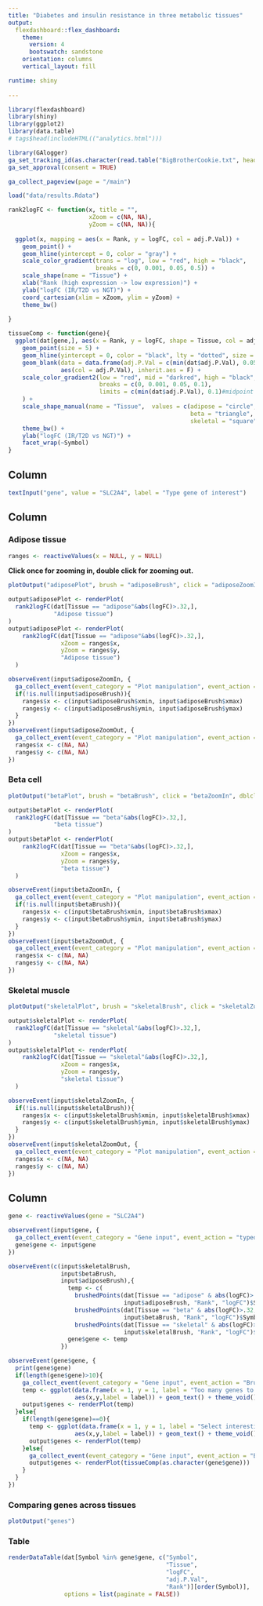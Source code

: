 ```yaml
---
title: "Diabetes and insulin resistance in three metabolic tissues"
output: 
  flexdashboard::flex_dashboard:
    theme: 
      version: 4
      bootswatch: sandstone
    orientation: columns
    vertical_layout: fill

runtime: shiny
  
---
```


```r
library(flexdashboard)
library(shiny)
library(ggplot2)
library(data.table)
# tags$head(includeHTML(("analytics.html")))
```

```r
library(GAlogger)
ga_set_tracking_id(as.character(read.table("BigBrotherCookie.txt", header = F)))
ga_set_approval(consent = TRUE)

ga_collect_pageview(page = "/main")

load("data/results.Rdata")

rank2logFC <- function(x, title = "", 
                       xZoom = c(NA, NA),
                       yZoom = c(NA, NA)){
  
  ggplot(x, mapping = aes(x = Rank, y = logFC, col = adj.P.Val)) +
    geom_point() +
    geom_hline(yintercept = 0, color = "gray") +
    scale_color_gradient(trans = "log", low = "red", high = "black", 
                         breaks = c(0, 0.001, 0.05, 0.5)) +
    scale_shape(name = "Tissue") +
    xlab("Rank (high expression -> low expression)") + 
    ylab("logFC (IR/T2D vs NGT)") +
    coord_cartesian(xlim = xZoom, ylim = yZoom) +
    theme_bw()
  
}

tissueComp <- function(gene){
  ggplot(dat[gene,], aes(x = Rank, y = logFC, shape = Tissue, col = adj.P.Val)) +
    geom_point(size = 5) +
    geom_hline(yintercept = 0, color = "black", lty = "dotted", size = 2) +
    geom_blank(data = data.frame(adj.P.Val = c(min(dat$adj.P.Val), 0.05, 1)), 
               aes(col = adj.P.Val), inherit.aes = F) +
    scale_color_gradient2(low = "red", mid = "darkred", high = "black", midpoint = 0.05,
                          breaks = c(0, 0.001, 0.05, 0.1), 
                          limits = c(min(dat$adj.P.Val), 0.1)#midpoint = 0.05
    ) +
    scale_shape_manual(name = "Tissue",  values = c(adipose = "circle",
                                                    beta = "triangle",
                                                    skeletal = "square")) +
    theme_bw() +
    ylab("logFC (IR/T2D vs NGT)") +
    facet_wrap(~Symbol) 
}

```

Column {.sidebar}
--------------------------------------------------

```r
textInput("gene", value = "SLC2A4", label = "Type gene of interest")
```


Column {data-width=400}
--------------------------------------------------

### Adipose tissue

```r
ranges <- reactiveValues(x = NULL, y = NULL)
```

**Click once for zooming in, double click for zooming out.**

```r
plotOutput("adiposePlot", brush = "adiposeBrush", click = "adiposeZoomIn", dblclick = "adiposeZoomOut")

output$adiposePlot <- renderPlot(
  rank2logFC(dat[Tissue == "adipose"&abs(logFC)>.32,], 
             "Adipose tissue")
)
output$adiposePlot <- renderPlot(
    rank2logFC(dat[Tissue == "adipose"&abs(logFC)>.32,], 
               xZoom = ranges$x,
               yZoom = ranges$y,
               "Adipose tissue")
  )

observeEvent(input$adiposeZoomIn, {
  ga_collect_event(event_category = "Plot manipulation", event_action = "Zooming in")
  if(!is.null(input$adiposeBrush)){
    ranges$x <- c(input$adiposeBrush$xmin, input$adiposeBrush$xmax)
    ranges$y <- c(input$adiposeBrush$ymin, input$adiposeBrush$ymax) 
  }
})
observeEvent(input$adiposeZoomOut, {
  ga_collect_event(event_category = "Plot manipulation", event_action = "Zooming out")
  ranges$x <- c(NA, NA)
  ranges$y <- c(NA, NA)
})
```

### Beta cell

```r
plotOutput("betaPlot", brush = "betaBrush", click = "betaZoomIn", dblclick = "betaZoomOut")

output$betaPlot <- renderPlot(
  rank2logFC(dat[Tissue == "beta"&abs(logFC)>.32,], 
             "beta tissue")
)
output$betaPlot <- renderPlot(
    rank2logFC(dat[Tissue == "beta"&abs(logFC)>.32,], 
               xZoom = ranges$x,
               yZoom = ranges$y,
               "beta tissue")
  )

observeEvent(input$betaZoomIn, {
  ga_collect_event(event_category = "Plot manipulation", event_action = "Zooming in")
  if(!is.null(input$betaBrush)){
    ranges$x <- c(input$betaBrush$xmin, input$betaBrush$xmax)
    ranges$y <- c(input$betaBrush$ymin, input$betaBrush$ymax) 
  }
})
observeEvent(input$betaZoomOut, {
  ga_collect_event(event_category = "Plot manipulation", event_action = "Zooming out")
  ranges$x <- c(NA, NA)
  ranges$y <- c(NA, NA)
})
```

### Skeletal muscle

```r
plotOutput("skeletalPlot", brush = "skeletalBrush", click = "skeletalZoomIn", dblclick = "skeletalZoomOut")

output$skeletalPlot <- renderPlot(
  rank2logFC(dat[Tissue == "skeletal"&abs(logFC)>.32,], 
             "skeletal tissue")
)
output$skeletalPlot <- renderPlot(
    rank2logFC(dat[Tissue == "skeletal"&abs(logFC)>.32,], 
               xZoom = ranges$x,
               yZoom = ranges$y,
               "skeletal tissue")
  )

observeEvent(input$skeletalZoomIn, {
  if(!is.null(input$skeletalBrush)){
    ranges$x <- c(input$skeletalBrush$xmin, input$skeletalBrush$xmax)
    ranges$y <- c(input$skeletalBrush$ymin, input$skeletalBrush$ymax) 
  }
})
observeEvent(input$skeletalZoomOut, {
  ga_collect_event(event_category = "Plot manipulation", event_action = "Zooming out")
  ranges$x <- c(NA, NA)
  ranges$y <- c(NA, NA)
})
```

Column {data-width=600}
--------------------------------------------------

```r
gene <- reactiveValues(gene = "SLC2A4")

observeEvent(input$gene, {
  ga_collect_event(event_category = "Gene input", event_action = "typed gene")
  gene$gene <- input$gene
})

observeEvent(c(input$skeletalBrush,
               input$betaBrush,
               input$adiposeBrush),{
                 temp <- c(
                   brushedPoints(dat[Tissue == "adipose" & abs(logFC)>.32,], 
                                 input$adiposeBrush, "Rank", "logFC")$Symbol,
                   brushedPoints(dat[Tissue == "beta" & abs(logFC)>.32,], 
                                 input$betaBrush, "Rank", "logFC")$Symbol,
                   brushedPoints(dat[Tissue == "skeletal" & abs(logFC)>.32,], 
                                 input$skeletalBrush, "Rank", "logFC")$Symbol)
                 gene$gene <- temp
               })

observeEvent(gene$gene, {
  print(gene$gene)
  if(length(gene$gene)>10){
    ga_collect_event(event_category = "Gene input", event_action = "Brushed too many genes")
    temp <- ggplot(data.frame(x = 1, y = 1, label = "Too many genes to visualize"), 
                   aes(x,y,label = label)) + geom_text() + theme_void()
    output$genes <- renderPlot(temp)
  }else{
    if(length(gene$gene)==0){
      temp <- ggplot(data.frame(x = 1, y = 1, label = "Select interesting genes from from the plots"), 
                   aes(x,y,label = label)) + geom_text() + theme_void()
      output$genes <- renderPlot(temp)
    }else{
      ga_collect_event(event_category = "Gene input", event_action = "Brushed less than 10 genes")
      output$genes <- renderPlot(tissueComp(as.character(gene$gene)))
    }
  }
})
```

### Comparing genes across tissues

```r
plotOutput("genes")
```

### Table

```r
renderDataTable(dat[Symbol %in% gene$gene, c("Symbol", 
                                             "Tissue", 
                                             "logFC", 
                                             "adj.P.Val", 
                                             "Rank")][order(Symbol)],
                options = list(paginate = FALSE))
```

